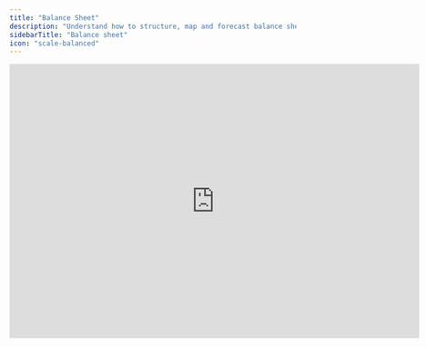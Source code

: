 ```yaml
---
title: "Balance Sheet"
description: "Understand how to structure, map and forecast balance sheet values."
sidebarTitle: "Balance sheet"
icon: "scale-balanced"
---
```


<iframe width="720" height="483" src="https://www.loom.com/embed/4f1a400f46ba44d3a919245789677665?sid=6b7cbc18-993f-45f3-a560-9b321d69ccd9" frameborder="0" webkitallowfullscreen mozallowfullscreen allowfullscreen />

## Overview

The purpose of your balance sheet is to provide a snapshot of what the company owns (assets) and how it paid for what it owns (liabilities and equity) at a given time. Like with the P\&L, you map your balance sheet to general ledger accounts from your accounting system to automatically update with actuals.

## Basics

### Balance sheet categories

Your balance sheet comprises assets, liabilities, and shareholder’s equity. Assets must always be equal to liabilities and equity.

```
Assets = Liabilities + Equity
```

![](/images/masterclasses/financial-statements/balance-sheet/balance-sheet-light.png)

<img className="block h-32 dark:hidden" src="/images/masterclasses/financial-statements/balance-sheet/balance-sheet-light.png" />
<img className="hidden h-32 dark:block" src="/path/image-dark.jpg" />

We recommend also categorizing into subgroups such as "current" and "non-current items" as it follows your accounting system's classic structure of general ledgers. “Current” refers to items that will materialize over the next year, whereas “non-current” (“fixed”) items span across years.

### Accumulated values

Francis shows balance sheet values imported from your accounting system as accumulated values.

This is an important distinction between the balance sheet and P\&L/cash flow: the balance sheet is a snapshot of your company’s accumulated assets and obligations at a given point in time, while your other statements describe performance over a period of time.

For this reason, balance sheet items in charts and reports are typically summarized by ENDING values or DELTA values instead of SUM values.

### Forecasting the balance sheet

Because the convention in Francis is to present balance sheet values as accumulated values, forecasts must also be accumulated. This is implemented by adding the last period's value to the forecast formula.

Forecasting balance sheet items is a prerequisite for creating a cash flow statement since the cash flow statement is derived from P\&L and balance sheet movements.

If you're only interested in cash movements due to P\&L movements, you can simplify your balance sheet by creating formulas that assume that the values stay constant. This is the simplest version of a balance sheet forecast.&#x20;

On the other hand, if you want to include cash flow impact from balance sheet movements such as inventory purchases, VAT, tax, and receivables, you need to consider how they change over time.

<Note>
  Another way of doing cash flow is the direct method, which lists all direct inflows and outflows of cash (e.g., an inventory purchase in a given period).

  Francis recommends the indirect cash flow forecasting method derived from the P\&L and balance sheet movements. The reason is that the financial model in Francis is mapped to the general ledger of your accounting system, which follows the indirect method. If you set it up the same way in Francis, you create a bridge between forecasts and actuals, allowing you to automatically compare budget vs. actuals and create new forecasts.
</Note>